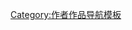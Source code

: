 {{Navbox
|name      = 温瑟·麦凯
|title     = [[温瑟·麦凯]]
|state     = autocollapse
|bodyclass = hlist
|image     = [[File:Little Nemo purple blanket modified.png|75px]]

|group1 = 漫画
|list1  = 
*《[[小萨米的喷嚏]]》（1904）
*《[[罗彼特·芬德的梦]]》（1904）
*《[[小尼莫 (漫画)|小尼莫]]》（1905）

|group2 = 电影
|list2  =
*《[[小尼莫]]》（1911）
*《[[蚊子是怎么生活的]]》（1912）
*《[[恐龙葛蒂]]》（1914）
*《[[卢西塔尼亚号的沉没]]》（1918）

|group3 = 改编作品
|list3  = 
*《[[一个醉鬼的白日梦 (电影)|一个醉鬼的白日梦]]》（电影）
*《[[小尼莫梦乡历险记]]》（电影）
*《[[夢鄉]]》（电影）
*《[[尼莫 (街機遊戲)|尼莫]]》（电子游戏）
*《[[梦之勇士]]》（电子游戏）

|group9 = 亲人
|list9  =
* [[鲍勃·麦凯]]（儿子）
}}<noinclude>

[[Category:作者作品导航模板]]
</noinclude>